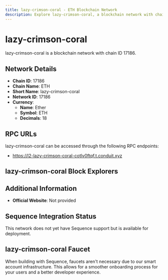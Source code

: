 ```yaml
--- 
title: lazy-crimson-coral - ETH Blockchain Network
description: Explore lazy-crimson-coral, a blockchain network with chain ID 17186. Learn about its native currency, Ether, and how to interact with the network.
---
```


# lazy-crimson-coral

lazy-crimson-coral is a blockchain network with chain ID 17186.

## Network Details

- **Chain ID**: 17186
- **Chain Name**: ETH
- **Short Name**: lazy-crimson-coral
- **Network ID**: 17186
- **Currency**: 
  - **Name**: Ether
  - **Symbol**: ETH
  - **Decimals**: 18

## RPC URLs

lazy-crimson-coral can be accessed through the following RPC endpoints:

- https://l2-lazy-crimson-coral-cotlv0ftqf.t.conduit.xyz

## lazy-crimson-coral Block Explorers



## Additional Information

- **Official Website**: Not provided

## Sequence Integration Status

This network does not yet have Sequence support but is available for deployment.

## lazy-crimson-coral Faucet

When building with Sequence, faucets aren't necessary due to our smart account infrastructure. This allows for a smoother onboarding process for your users and a better developer experience.
